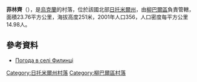 {{coord|49|55|51|N|27|54|23|E|scale:30000|display=title}}

'''菲林齊'''（{{lang-uk|Филинці}}），是[[烏克蘭|烏克蘭]]的村落，位於該國北部[[日托米爾州|日托米爾州]]，由[[柳巴爾區|柳巴爾區]]負責管轄，面積23.76平方公里，海拔高度251米，2001年人口356，人口密度每平方公里14.98人。

==參考資料==
* [http://weather.in.ua/ua/zhitomirskaja/27147 Погода в селі Филинці] {{Wayback|url=http://weather.in.ua/ua/zhitomirskaja/27147 |date=20111219163518 }}

{{DEFAULTSORT:Филинці}}
[[Category:日托米爾州村落|Category:日托米爾州村落]]
[[Category:柳巴爾區村落|Category:柳巴爾區村落]]


{{Zhytomyr-geo-stub}}